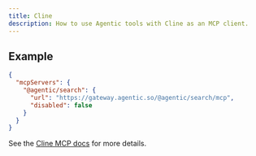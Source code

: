 ```yaml
---
title: Cline
description: How to use Agentic tools with Cline as an MCP client.
---
```


## Example

```json
{
  "mcpServers": {
    "@agentic/search": {
      "url": "https://gateway.agentic.so/@agentic/search/mcp",
      "disabled": false
    }
  }
}
```

See the [Cline MCP docs](https://docs.cline.bot/mcp/connecting-to-a-remote-server) for more details.
